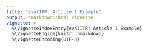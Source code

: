 ```yaml
---
title: "evalITR: Article 1 Example"
output: rmarkdown::html_vignette
vignette: >
  %\VignetteIndexEntry{evalITR: Article 1 Example}
  %\VignetteEngine{knitr::rmarkdown}
  %\VignetteEncoding{UTF-8}
---
```

